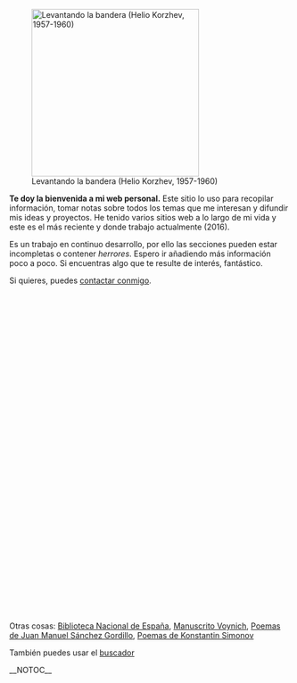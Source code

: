{{header|1=Portada}}

[[File:levantando-la-bandera-helio-korzhev.jpg|300px|right|Levantando la bandera (Helio Korzhev, 1957-1960)]]
<!--<a href="images/pioneer10plaque.jpg"><img src="images/pioneer10plaque.jpg" width="300px" align="right" alt="Pioneer plaque" /></a>-->
<!--<iframe align="right" width="400" height="250" src="//www.youtube-nocookie.com/embed/eyU3bRy2x44?autoplay=1" frameborder="0"></iframe>-->
<!--<iframe align="right" width="400" height="250" src="//www.youtube-nocookie.com/embed/bg_6FYZVFd4?autoplay=1" frameborder="0"></iframe>-->

'''Te doy la bienvenida a mi web personal.''' Este sitio lo uso para recopilar información, tomar notas sobre todos los temas que me interesan y difundir mis ideas y proyectos. He tenido varios sitios web a lo largo de mi vida y este es el más reciente y donde trabajo actualmente (2016).

Es un trabajo en continuo desarrollo, por ello las secciones pueden estar incompletas o contener ''herrores''. Espero ir añadiendo más información poco a poco. Si encuentras algo que te resulte de interés, fantástico.

Si quieres, puedes [[contacto|contactar conmigo]].

<!--'''Welcome to my website!''' I use this place to compile information, take some notes about all topics of my interest and spread the word about my ideas and projects. This is a work in-progress, so sections may be incomplete or contain ''msitakes''. If you find anything of your interest, great. You can [[contacto|contact me]] if you want.-->

<p>
    {{button-blue|1=actividad.html|2=Actividad}}
    {{button-blue|1=activismo.html|2=Activismo}}
    {{button-grey|1=Anarquismo}}
    {{button-blue|1=arte.html|2=Arte}}
    {{button-blue|1=astronomia.html|2=Astronomía}}
    {{button-blue|1=audio.html|2=Audio}}
    {{button-blue|1=biblioteca.html|2=Biblioteca}}
    {{button-blue|1=cine/cine.html|2=Cine}}
    {{button-blue|1=cocina.html|2=Cocina}}
    {{button-blue|1=comunismo.html|2=Comunismo}}
    <!--<a href="deporte.html">Deporte</a> | -->
    {{button-blue|1=bio/bio.html|2=Diccionario Biográfico}}
    {{button-blue|1=fil/fil.html|2=Diccionario Filosófico-Político}}
    {{button-blue|1=geo/geo.html|2=Diccionario Geográfico}}
    {{button-blue|1=cine/documentales.html|2=Documentales}}
    {{button-blue|1=geo/espana.html|2=España}}
    {{button-blue|1=favoritas.html|2=Favoritas}}
    {{button-blue|1=feminismo.html|2=Feminismo}}
    {{button-blue|1=cine/filmotecas.html|2=Filmotecas}}
    {{button-blue|1=fotografia.html|2=Fotografía}}
    {{button-grey|1=Frases}}
    {{button-grey|1=Futuro}}
    <!--<a href="historia.html">Historia</a> | -->
    <!--Informática | -->
    {{button-blue|1=locapedias.html|2=Locapedias}}
    {{button-blue|1=medios.html|2=Medios}}
    {{button-blue|1=memoria.html|2=Memoria Histórica}}
    {{button-blue|1=mirrors.html|2=Mirrors}}
    {{button-blue|1=musica.html|2=Música}}
    {{button-grey|1=Naturaleza}}
    {{button-blue|1=nostalgia.html|2=Nostalgia}}
    {{button-blue|1=preservacion-digital.html|2=Preservación digital}}
    {{button-blue|1=publicaciones.html|2=Publicaciones}}
    {{button-blue|1=cine/series.html|2=Series}}
    {{button-blue|1=snail-mail.html|2=Snail mail}}
    {{button-blue|1=software.html|2=Software}}
    {{button-blue|1=tareas.html|2=Tareas}}
    {{button-blue|1=viajes.html|2=Viajes}}
    {{button-blue|1=vuelta-a-espana/vuelta-a-espana.html|2=Vuelta a España}}
    {{button-blue|1=wikis.html|2=Wikis}}
    {{button-blue|1=sitemap.html|2=Sitemap}}
</p>

<p>Otras cosas: [[bne|Biblioteca Nacional de España]], [[voynich|Manuscrito Voynich]], [[gordillo|Poemas de Juan Manuel Sánchez Gordillo]], [[simonov|Poemas de Konstantin Simonov]]
</p>

<p>También puedes usar el [[buscador]]</p>

<!--Actualizaciones-->
<!--Anotaciones
Ver más [[anotaciones]].
-->

__NOTOC__
{{footer}}
